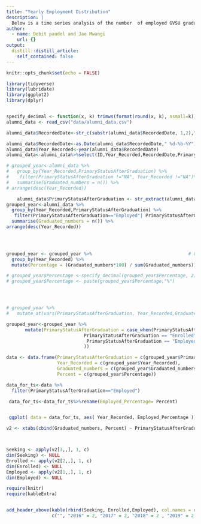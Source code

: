 ```yaml
---
title: "Yearly Employment Distribution"
description: |
  Below is a time series analysis of the number  of employed GVSU graduates from 2016 to 2021.
author:
  - name: Debit paudel and Jae Mwangi
    url: {}
output:
  distill::distill_article:
    self_contained: false
---
```

```r
knitr::opts_chunk$set(echo = FALSE)
```

```r
library(tidyverse)
library(lubridate)
library(ggplot2)
library(dplyr)


specify_decimal <- function(x, k) trimws(format(round(x, k), nsmall=k))
alumni_data <- read_csv("data/alumni_data.csv")

alumni_data$RecordedDate<-str_c(substr(alumni_data$RecordedDate, 1,2),"-",substr(alumni_data$RecordedDate, 3,5),"-",substr(alumni_data$RecordedDate, 6,9)) 

alumni_data$RecordedDate<-as.Date(alumni_data$RecordedDate," %d-%b-%Y")
alumni_data$Year_Recorded<-year(alumni_data$RecordedDate)
alumni_data<-alumni_data%>%select(ID,Year_Recorded,RecordedDate,PrimaryStatusAfterGraduation)

# grouped_year<-alumni_data %>% 
#   group_by(Year_Recorded,PrimaryStatusAfterGraduation) %>% 
#    filter(PrimaryStatusAfterGraduation !="NA", Year_Recorded !="NA")%>% 
#   summarise(Graduated_numbers = n()) %>%
# arrange(desc(Year_Recorded)) 

	alumni_data$PrimaryStatusAfterGraduation <- str_extract(alumni_data$PrimaryStatusAfterGraduation,"(\\w+)")
grouped_year<-alumni_data %>% 
  group_by(Year_Recorded,PrimaryStatusAfterGraduation) %>% 
   filter(PrimaryStatusAfterGraduation=="Employed"| PrimaryStatusAfterGraduation=="Seeking" |PrimaryStatusAfterGraduation=="Enrolled")%>% 
  summarise(Graduated_numbers = n()) %>%
arrange(desc(Year_Recorded)) 


 

grouped_year <- grouped_year %>%                                    # Calculate percentage by group
  group_by(Year_Recorded) %>%
  mutate(Percentage = (Graduated_numbers*100) / sum(Graduated_numbers)) 

# grouped_year$Percentage <-specify_decimal(grouped_year$Percentage, 2) 
# grouped_year$Percentage <- paste(grouped_year$Percentage,"%")




# grouped_year %>% 
#   mutate_at(vars(PrimaryStatusAfterGraduation, Year_Recorded,Graduated_numbers ), funs(as.character)) 

grouped_year<-grouped_year %>% 
       mutate(PrimaryStatusAfterGraduation = case_when(PrimaryStatusAfterGraduation == "Seeking" ~ "Un-Employed", 
                             PrimaryStatusAfterGraduation == "Enrolled" ~ "Started-Studying",
                              PrimaryStatusAfterGraduation == "Employed" ~ "Employed",
                             ))

data <- data.frame(PrimaryStatusAfterGraduation = c(grouped_year$PrimaryStatusAfterGraduation),
                   Year_Recorded = c(grouped_year$Year_Recorded),
                   Graduated_numbers = c(grouped_year$Graduated_numbers),
                   Percent = c(grouped_year$Percentage))

data_for_ts<-data %>%
  filter(PrimaryStatusAfterGraduation=="Employed")

 data_for_ts<-data_for_ts%>%rename(Employed_Percentage= Percent) 


 ggplot( data = data_for_ts, aes( Year_Recorded, Employed_Percentage )) + geom_line() 

v2 <- xtabs(cbind(Graduated_numbers, Percent) ~ PrimaryStatusAfterGraduation + Year_Recorded, data)



Seeking <- apply(v2[3,,], 1, c)
dim(Seeking) <- NULL
Enrolled <- apply(v2[2,,], 1, c)
dim(Enrolled) <- NULL
Employed <- apply(v2[1,,], 1, c)
dim(Employed) <- NULL

require(knitr)
require(kableExtra)


add_header_above(kable(rbind(Seeking, Enrolled,Employed), col.names = rep(c("Count", "Percent"), 6)),
                 c("", "2016" = 2, "2017" = 2, "2018" = 2 , "2019" = 2 , "2020" = 2 , "2021" = 2 ))


```



